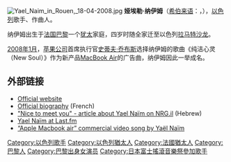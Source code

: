 {{BLP unsourced|time=2020-06-17T01:00:11+00:00}}
[[File:Yael_Naim_in_Rouen,_18-04-2008.jpg|thumb]]
'''娅埃勒·纳伊姆'''（[[希伯来语|希伯来语]]：'''{{rtl-lang|he|יעל נעים}}'''，{{bd|1978年|}}），[[以色列|以色列]]歌手、作曲人。

纳伊姆出生于[[法国|法国]][[巴黎|巴黎]]一个[[犹太|犹太]]家庭，四岁时随全家迁至以色列[[拉马特沙龙|拉马特沙龙]]。

[[2008年1月|2008年1月]]，[[苹果公司|苹果公司]]首席执行官[[史蒂夫·乔布斯|史蒂夫·乔布斯]]选择纳伊姆的歌曲《纯洁心灵（New Soul）》作为新产品[[MacBook_Air|MacBook Air]]的广告曲，纳伊姆因此一举成名。

== 外部链接 ==
{{commonscat}}
*[https://web.archive.org/web/20080207163029/http://www.yaelweb.com/ Official website]
*[http://www.totoutard.com/artistes/artistes.php?idartiste=90 Official biography] {{Wayback|url=http://www.totoutard.com/artistes/artistes.php?idartiste=90 |date=20110927153914 }}  (French)
*[http://www.nrg.co.il/online/5/ART1/005/106.html "Nice to meet you" - article about Yael Naïm on NRG.il] {{Wayback|url=http://www.nrg.co.il/online/5/ART1/005/106.html |date=20200808084257 }} (Hebrew)
*[http://www.last.fm/music/Yael+Na%C3%AFm Yael Naïm at Last.fm] {{Wayback|url=http://www.last.fm/music/Yael+Na%C3%AFm |date=20111122052845 }}
*[http://www.technologymadness.com/?p=353 “Apple Macbook air” commercial video song by Yaël Naïm] {{Wayback|url=http://www.technologymadness.com/?p=353 |date=20200808084424 }}

{{Israel-bio-stub}}
{{singer-stub}}
{{normdaten}}
{{DEFAULTSORT:Naim, Yael}}
[[Category:以色列歌手|Category:以色列歌手]]
[[Category:以色列猶太人|Category:以色列猶太人]]
[[Category:法國猶太人|Category:法國猶太人]]
[[Category:巴黎人|Category:巴黎人]]
[[Category:巴黎出身女演员|Category:巴黎出身女演员]]
[[Category:日本富士搖滾音樂祭參加歌手|Category:日本富士搖滾音樂祭參加歌手]]